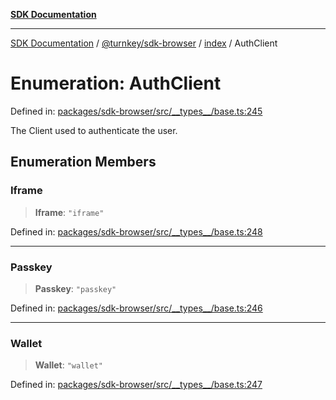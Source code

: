 [**SDK Documentation**](../../../../README.mdx)

***

[SDK Documentation](../../../../packages.mdx) / [@turnkey/sdk-browser](../../README.mdx) / [index](../README.mdx) / AuthClient

# Enumeration: AuthClient

Defined in: [packages/sdk-browser/src/\_\_types\_\_/base.ts:245](https://github.com/tkhq/sdk/blob/fd49bfe86475c8603b3eb385aa101efa36fa32fc/packages/sdk-browser/src/__types__/base.ts#L245)

The Client used to authenticate the user.

## Enumeration Members

### Iframe

> **Iframe**: `"iframe"`

Defined in: [packages/sdk-browser/src/\_\_types\_\_/base.ts:248](https://github.com/tkhq/sdk/blob/fd49bfe86475c8603b3eb385aa101efa36fa32fc/packages/sdk-browser/src/__types__/base.ts#L248)

***

### Passkey

> **Passkey**: `"passkey"`

Defined in: [packages/sdk-browser/src/\_\_types\_\_/base.ts:246](https://github.com/tkhq/sdk/blob/fd49bfe86475c8603b3eb385aa101efa36fa32fc/packages/sdk-browser/src/__types__/base.ts#L246)

***

### Wallet

> **Wallet**: `"wallet"`

Defined in: [packages/sdk-browser/src/\_\_types\_\_/base.ts:247](https://github.com/tkhq/sdk/blob/fd49bfe86475c8603b3eb385aa101efa36fa32fc/packages/sdk-browser/src/__types__/base.ts#L247)
